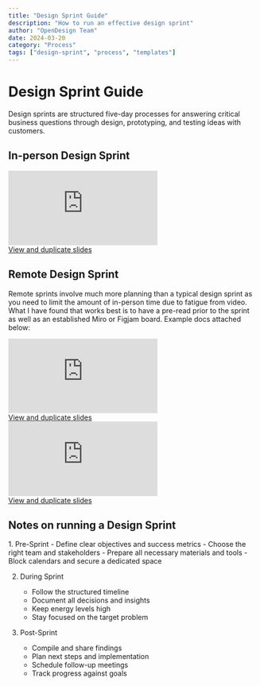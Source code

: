 ```yaml
---
title: "Design Sprint Guide"
description: "How to run an effective design sprint"
author: "OpenDesign Team"
date: 2024-03-20
category: "Process"
tags: ["design-sprint", "process", "templates"]
---
```



# Design Sprint Guide

<Panel>
  <p class="text-[17px] leading-7 text-[#1a1f36]">
    Design sprints are structured five-day processes for answering critical business questions through design, prototyping, and testing ideas with customers.
  </p>
</Panel>

## In-person Design Sprint

<Panel>
  <div class="relative w-full aspect-[16/9] mb-4">
    <iframe
      src="https://docs.google.com/presentation/d/e/2PACX-1vQcdgkl74QSK3aJNY4OIHN865w98-YDQa3s7zv4or3pT33J6wvihr-CVcMCzxKnNVsC1fa_QB1Khr0u/embed?start=false&loop=false&delayms=3000"
      frameborder="0"
      class="absolute top-0 left-0 w-full h-full"
      allowfullscreen
    ></iframe>
  </div>
  <a href="https://docs.google.com/presentation/d/1e-Fj6nUsdHL8zQp-HMOD5TZx0BcSOBWKw1UjHJOdZRo/edit?usp=sharing">View and duplicate slides</a>
</Panel>

## Remote Design Sprint

<Panel>
  <p class="text-[17px] leading-7 text-[#1a1f36]">
    Remote sprints involve much more planning than a typical design sprint as you need to limit the amount of in-person time due to fatigue from video. What I have found that works best is to have a pre-read prior to the sprint as well as an established Miro or Figjam board. Example docs attached below:
  </p>
  <div class="relative w-full aspect-[16/9] mb-4">
    <iframe
      src="https://docs.google.com/presentation/d/e/2PACX-1vRwRoryxtTWzGQcKzriPfco64Awac53C8QducKQXklPOtDSQ6BNmvy--6ISJSayOPd5GkNR86-62tdm/embed?start=false&loop=false&delayms=3000"
      frameborder="0"
      class="absolute top-0 left-0 w-full h-full"
      allowfullscreen
    ></iframe>
  </div>
  <a href="https://docs.google.com/presentation/d/1OvCXEG9UbfudRusEn9JiKWyASISnKgnRlO1wC-1CFIQ/edit?usp=sharing">View and duplicate slides</a>
  <div class="relative w-full aspect-[16/9] mb-4">
    <iframe
      src="https://docs.google.com/presentation/d/e/2PACX-1vQJKMhN7tNrwc9Th0oXFzDEPUmSicSaWPg2lXYjMUR_tApQHwKr83rGCpPcqhwKb6a37COgcY9UVIfp/embed?start=false&loop=false&delayms=3000"
      frameborder="0"
      class="absolute top-0 left-0 w-full h-full"
      allowfullscreen
    ></iframe>
  </div>
  <a href="https://docs.google.com/presentation/d/1e-Fj6nUsdHL8zQp-HMOD5TZx0BcSOBWKw1UjHJOdZRo/edit?usp=sharing">View and duplicate slides</a>
</Panel>

## Notes on running a Design Sprint

<Panel>
1. Pre-Sprint
   - Define clear objectives and success metrics
   - Choose the right team and stakeholders
   - Prepare all necessary materials and tools
   - Block calendars and secure a dedicated space

2. During Sprint
   - Follow the structured timeline
   - Document all decisions and insights
   - Keep energy levels high
   - Stay focused on the target problem

3. Post-Sprint
   - Compile and share findings
   - Plan next steps and implementation
   - Schedule follow-up meetings
   - Track progress against goals
</Panel>